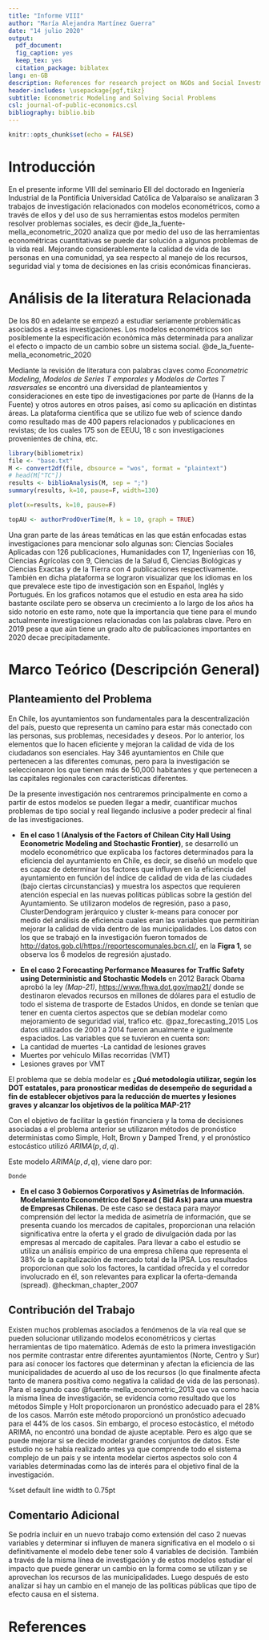 ```yaml
---
title: "Informe VIII"
author: "María Alejandra Martínez Guerra"
date: "14 julio 2020"
output:
  pdf_document: 
  fig_caption: yes
  keep_tex: yes
  citation_package: biblatex
lang: en-GB
description: References for research project on NGOs and Social Investment
header-includes: \usepackage{pgf,tikz}
subtitle: Econometric Modeling and Solving Social Problems
csl: journal-of-public-economics.csl
bibliography: biblio.bib
---
```


```r
knitr::opts_chunk$set(echo = FALSE)
```

# Introducción
En el presente informe VIII del seminario EII del doctorado en Ingeniería Industrial de la Pontificia Universidad Católica de Valparaíso se analizaran 3 trabajos de investigación relacionados con modelos econométricos, como a través de ellos y del uso de sus herramientas estos modelos permiten resolver problemas sociales, es decir  @de_la_fuente-mella_econometric_2020 analiza que por medio del uso de las herramientas econométricas cuantitativas se puede dar solución a algunos problemas de la vida real. Mejorando considerablemente la calidad de vida de las personas en una comunidad, ya sea respecto al manejo de los recursos, seguridad vial y toma de decisiones en las crisis económicas financieras.

# Análisis de la literatura Relacionada
De los 80 en adelante se empezó a estudiar seriamente problemáticas asociados a estas investigaciones. Los modelos econométricos son posiblemente la especificación económica más determinada para analizar el efecto o impacto de un cambio sobre un sistema social.  @de_la_fuente-mella_econometric_2020

Mediante la revisión de literatura con palabras claves como *Econometric
Modeling*, *Modelos de Series T emporales* y *Modelos de Cortes T rasversales*
se encontró una diversidad de planteamientos y consideraciones en este tipo de investigaciones por parte de (Hanns de la Fuente) y otros autores en otros países, así como su aplicación en distintas áreas. La plataforma científica que se utilizo fue web of science dando como resultado mas de 400 papers relacionados y publicaciones  en revistas; de los cuales 175 son de EEUU, 18  c son investigaciones provenientes de china, etc.

```r
library(bibliometrix)   
file <- "base.txt"
M <- convert2df(file, dbsource = "wos", format = "plaintext")
# head(M["TC"])
results <- biblioAnalysis(M, sep = ";")
summary(results, k=10, pause=F, width=130)

```

```r

plot(x=results, k=10, pause=F)
```

```r
topAU <- authorProdOverTime(M, k = 10, graph = TRUE)
```


Una gran parte de las áreas temáticas en las que están enfocadas estas investigaciones para mencionar solo algunas son: Ciencias Sociales Aplicadas con 126 publicaciones, Humanidades con 17, Ingenieríıas con 16, Ciencias Agrícolas con 9, Ciencias de la Salud 6, Ciencias Biológicas y Ciencias Exactas y de la Tierra con 4 publicaciones respectivamente.
También en dicha plataforma se lograron visualizar que los idiomas en los
que prevalece este tipo de investigación son en Español, Inglés y Portugués. En los graficos 
notamos que el estudio en esta area ha sido bastante oscilate pero se observa un  crecimiento a lo largo de los años ha sido notorio en este ramo, note que la importancia que tiene para el mundo actualmente investigaciones relacionadas con las palabras clave. Pero en 2019 pese a que aún tiene un grado alto de publicaciones importantes en 2020 decae precipitadamente.

# Marco Teórico (Descripción General)

## Planteamiento del Problema

En Chile, los ayuntamientos son fundamentales para la descentralización del
país, puesto que representa un camino para estar más conectado con las personas, sus problemas, necesidades y deseos. Por lo anterior, los elementos que lo
hacen eficiente y mejoran la calidad de vida de los ciudadanos son esenciales. Hay
346 ayuntamientos en Chile que pertenecen a las diferentes comunas, pero para
la investigación se seleccionaron los que tienen más de 50,000 habitantes y que
pertenecen a las capitales regionales con características diferentes.

De la presente investigación nos centraremos principalmente en como a partir
de estos modelos se pueden llegar a medir, cuantificar muchos problemas de tipo
social y real llegando inclusive a poder predecir al final de las investigaciones.


- **En el caso 1 (Analysis of the Factors of Chilean City Hall Using Econometric Modeling and Stochastic Frontier)**,  se desarrolló un modelo econométrico que explicaba los factores determinados para la eficiencia del ayuntamiento en Chile, es decir, se diseñó un modelo que es capaz de determinar los factores que influyen en la eficiencia del ayuntamiento en función del índice de calidad de vida de las ciudades (bajo ciertas circunstancias) y muestra los aspectos que requieren atención especial en las nuevas políticas públicas sobre la gestión del Ayuntamiento. Se utilizaron modelos de regresión, paso a paso, ClusterDendogram jerárquico y cluster k-means para conocer por medio del análisis de eficiencia cuales eran las variables que permitirían mejorar la calidad de vida dentro de las municipalidades. Los datos con los que se trabajó en la investigación fueron tomados de <http://datos.gob.cl/https://reportescomunales.bcn.cl/>, en la **Figra 1**, se observa los 6 modelos de regresión ajustado. 



\begin{figure}[htbp]
\centering
\includegraphics{caso1}
\caption{Regression Models-Stepwise}
\end{figure}

- **En el caso 2 Forecasting Performance Measures for Traffic Safety using Deterministic and Stochastic Models**  en 2012 Barack Obama aprobó la ley *(Map-21)*, <https://www.fhwa.dot.gov/map21/> donde se destinaron elevados recursos en millones de dólares para el estudio de todo el sistema de trasporte de Estados Unidos, en donde se tenían que tener en cuenta ciertos aspectos que se debían modelar como mejoramiento de seguridad vial, trafico etc.  @paz_forecasting_2015 Los datos utilizados de 2001 a 2014 fueron anualmente e igualmente espaciados.
Las variables que se tuvieron en cuenta son:
- La cantidad de muertes
-La cantidad de lesiones graves
- Muertes por vehículo Millas recorridas (VMT)
- Lesiones graves por VMT

El problema que se debía modelar es **¿Qué metodología utilizar, según los DOT estatales, para pronosticar medidas de desempeño de seguridad a fin de establecer objetivos para la reducción de muertes y lesiones graves y alcanzar los objetivos de la política MAP-21?**

Con el objetivo de facilitar la gestión financiera y la toma de decisiones asociadas a el problema anterior se utilizaron métodos de pronóstico deterministas
como Simple, Holt, Brown y Damped Trend, y el pronóstico estocástico utilizó $ARIMA(p, d, q)$.

Este modelo $ARIMA(p, d, q)$, viene daro por:

\begin{eqnarray}
\hat{y}_{t}=\phi_{0}+\sum_{i=1}^{p}\phi_{i}y_{t-1}-\sum_{i=1}^{q}\theta_{i}\epsilon_{t-1}+\epsilon_{t}
\end{eqnarray}
	
	Donde
	
\begin{eqnarray*}
	y_{t}=Y_{t} \mbox{for d=0}\\
	y_{t}= Y_{t}-Y_{t-1}\mbox{for d=1}\\
	y_{t}= Y_{t}-(Y_{t-1})-(Y_{t-2})\mbox{for d=1}\\	
\end{eqnarray*}

- **En el caso 3 Gobiernos Corporativos y Asimetrías de Información. Modelamiento Econométrico del Spread ( Bid Ask) para una muestra de Empresas Chilenas.**  De este caso se destaca para mayor comprensión del lector la medida de asimetría de información, que se presenta cuando los mercados de capitales, proporcionan una relación significativa entre la oferta y el grado de
divulgación dada por las empresas al mercado de capitales. Para llevar a cabo el estudio se utiliza un análisis empírico de una empresa chilena que representa el 38% de la capitalización de mercado total de la IPSA. Los resultados proporcionan que solo los factores, la cantidad ofrecida y el corredor involucrado en él, son relevantes para explicar la oferta-demanda (spread). @heckman_chapter_2007

## Contribución del Trabajo

Existen muchos problemas asociados a fenómenos de la vía real que se pueden
solucionar utilizando modelos econométricos y ciertas herramientas de tipo matemático. Además de esto la primera investigación nos permite contrastar entre
diferentes ayuntamientos (Norte, Centro y Sur) para así conocer los factores que
determinan y afectan la eficiencia de las municipalidades de acuerdo al uso de
los recursos (lo que finalmente afecta tanto de manera positiva como negativa la
calidad de vida de las personas).
Para el segundo caso @fuente-mella_econometric_2013 que va como hacia la misma línea de investigación,
se evidencia como resultado que los métodos Simple y Holt proporcionaron un
pronóstico adecuado para el 28% de los casos. Marrón este método proporcionó
un pronóstico adecuado para el 44% de los casos. Sin embargo, el proceso estocástico, el método ARIMA, no encontró una bondad de ajuste aceptable. Pero
es algo que se puede mejorar si se decide modelar grandes conjuntos de datos. Este
estudio no se había realizado antes ya que comprende todo el sistema complejo de
un país y se intenta modelar ciertos aspectos solo con 4 variables determinadas
como las de interés para el objetivo final de la investigación.



\tikzset{every picture/.style={line width=0.75pt}} %set default line width to 0.75pt        

\begin{tikzpicture}[x=0.75pt,y=0.75pt,yscale=-1,xscale=1]
%uncomment if require: \path (0,310); %set diagram left start at 0, and has height of 310

%Shape: Axis 2D [id:dp046885868423533594] 
\draw  (102,197) -- (357.61,197)(127.56,25) -- (127.56,216.11) (350.61,192) -- (357.61,197) -- (350.61,202) (122.56,32) -- (127.56,25) -- (132.56,32)  ;
%Straight Lines [id:da46666184664814647] 
\draw [color={rgb, 255:red, 208; green, 2; blue, 27 }  ,draw opacity=1 ]   (128,66) -- (290.61,66.11) -- (301.61,66.11) ;
%Straight Lines [id:da14926473657081063] 
\draw    (126,112) -- (253.61,110.11) ;
%Straight Lines [id:da437990954245274] 
\draw [color={rgb, 255:red, 126; green, 211; blue, 33 }  ,draw opacity=1 ]   (127,158) -- (300.61,158.11) ;
%Shape: Brace [id:dp7115646828204212] 
\draw   (311.61,148.11) .. controls (316.28,148.18) and (318.64,145.88) .. (318.71,141.21) -- (318.97,122.21) .. controls (319.06,115.54) and (321.44,112.24) .. (326.11,112.31) .. controls (321.44,112.24) and (319.16,108.88) .. (319.25,102.21)(319.21,105.21) -- (319.52,83.21) .. controls (319.59,78.54) and (317.29,76.18) .. (312.62,76.11) ;
%Straight Lines [id:da49507300460925485] 
\draw    (317.61,175.11) -- (177.61,41.11) ;
%Straight Lines [id:da8837001984090413] 
\draw    (317.61,50.11) -- (173.11,183.61) ;

% Text Node
\draw (61,61) node [anchor=north west][inner sep=0.75pt]  [font=\footnotesize,color={rgb, 255:red, 208; green, 2; blue, 27 }  ,opacity=1 ] [align=left] {precio ask};
% Text Node
\draw (70,95) node [anchor=north west][inner sep=0.75pt]  [font=\footnotesize,color={rgb, 255:red, 208; green, 2; blue, 27 }  ,opacity=1 ] [align=left] {\textcolor[rgb]{0,0,0}{{\small precio}}\\\textcolor[rgb]{0,0,0}{{\small equilibrio}}};
% Text Node
\draw (64,148) node [anchor=north west][inner sep=0.75pt]  [color={rgb, 255:red, 208; green, 2; blue, 27 }  ,opacity=1 ] [align=left] {\textcolor[rgb]{0.49,0.83,0.13}{{\footnotesize precio bid}}};
% Text Node
\draw (213,47) node [anchor=north west][inner sep=0.75pt]  [color={rgb, 255:red, 208; green, 2; blue, 27 }  ,opacity=1 ] [align=left] {{\scriptsize Orden compra}};
% Text Node
\draw (219,141) node [anchor=north west][inner sep=0.75pt]  [color={rgb, 255:red, 208; green, 2; blue, 27 }  ,opacity=1 ] [align=left] {\textcolor[rgb]{0,0,0}{{\scriptsize Orden venta}}};
% Text Node
\draw (331,106) node [anchor=north west][inner sep=0.75pt]  [font=\footnotesize,color={rgb, 255:red, 208; green, 2; blue, 27 }  ,opacity=1 ] [align=left] {\textcolor[rgb]{0,0,0}{spread (bid-ask)}};
% Text Node
\draw (317,38) node [anchor=north west][inner sep=0.75pt]  [color={rgb, 255:red, 0; green, 0; blue, 0 }  ,opacity=1 ] [align=left] {S};
% Text Node
\draw (324,170) node [anchor=north west][inner sep=0.75pt]  [color={rgb, 255:red, 208; green, 2; blue, 27 }  ,opacity=1 ] [align=left] {\textcolor[rgb]{0,0,0}{D}};


\end{tikzpicture}


## Comentario Adicional
Se podría incluir en un nuevo trabajo como extensión del caso 2 nuevas variables y determinar si influyen de manera significativa en el modelo o si definitivamente el modelo debe tener solo 4 variables de decisión.
También a través de la misma línea de investigación y de estos modelos estudiar el impacto que puede generar un cambio en la forma como se utilizan y se aprovechan los recursos de las municipalidades. Luego después de esto analizar si hay un cambio en el manejo de las políticas públicas que tipo de efecto causa en el sistema.



# References


